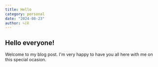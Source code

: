 ```yaml
---
title: Hello
category: personal
date: "2024-08-23"
author: 니꼬
---
```


## Hello everyone!

Welcome to my blog post. I'm very happy to have you all here with me on this special ocasion.
